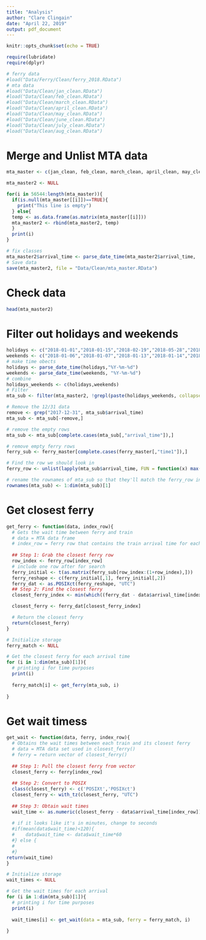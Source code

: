 ```yaml
---
title: "Analysis"
author: "Clare Clingain"
date: "April 22, 2019"
output: pdf_document
---
```


```r
knitr::opts_chunk$set(echo = TRUE)

require(lubridate)
require(dplyr)

# ferry data
#load("Data/Ferry/Clean/ferry_2018.RData")
# mta data
#load("Data/Clean/jan_clean.RData")
#load("Data/Clean/feb_clean.RData")
#load("Data/Clean/march_clean.RData")
#load("Data/Clean/april_clean.RData")
#load("Data/Clean/may_clean.RData")
#load("Data/Clean/june_clean.RData")
#load("Data/Clean/july_clean.RData")
#load("Data/Clean/aug_clean.RData")
```

# Merge and Unlist MTA data

```r
mta_master <- c(jan_clean, feb_clean, march_clean, april_clean, may_clean, june_clean, july_clean, aug_clean)

mta_master2 <- NULL

for(i in 56544:length(mta_master)){
  if(is.null(mta_master[[i]])==TRUE){
    print("This line is empty")
  } else{
  temp <- as.data.frame(as.matrix(mta_master[[i]]))
  mta_master2 <- rbind(mta_master2, temp)
  }
  print(i)
}

# fix classes
mta_master2$arrival_time <- parse_date_time(mta_master2$arrival_time,  "%Y-%m-%d %H:%M:%S")
# Save data
save(mta_master2, file = "Data/Clean/mta_master.RData")
```

# Check data

```r
head(mta_master2)
```


# Filter out holidays and weekends

```r
holidays <- c("2018-01-01","2018-01-15","2018-02-19","2018-05-28","2018-07-04")
weekends <- c("2018-01-06","2018-01-07","2018-01-13","2018-01-14","2018-01-20","2018-01-21","2018-01-27","2018-01-28","2018-02-03","2018-02-04","2018-02-10","2018-02-11","2018-02-17","2018-02-18","2018-02-24","2018-02-25","2018-03-03","2018-03-04","2018-03-10","2018-03-11","2018-03-17","2018-03-18","2018-03-24","2018-03-25","2018-03-31","2018-04-01","2018-04-07","2018-04-08","2018-04-14","2018-04-15","2018-04-21","2018-04-22","2018-04-28","2018-04-29","2018-05-05","2018-05-06","2018-05-12","2018-05-13","2018-05-19","2018-05-20","2018-05-26","2018-05-27","2018-06-02","2018-06-03","2018-06-09","2018-06-10","2018-06-16","2018-06-17","2018-06-23","2018-06-24","2018-06-30","2018-07-01","2018-07-07","2018-07-08","2018-07-14","2018-07-15","2018-07-21","2018-07-22","2018-07-28","2018-07-29","2018-08-04","2018-08-05","2018-08-11","2018-08-12","2018-08-18","2018-08-19","2018-08-25","2018-08-26")
# make time obects
holidays <- parse_date_time(holidays,"%Y-%m-%d")
weekends <- parse_date_time(weekends, "%Y-%m-%d")
# combine
holidays_weekends <- c(holidays,weekends)
# Filter
mta_sub <- filter(mta_master2, !grepl(paste(holidays_weekends, collapse="|"), arrival_time))

# Remove the 12/31 data
remove <- grep("2017-12-31", mta_sub$arrival_time)
mta_sub <- mta_sub[-remove,]

# remove the empty rows
mta_sub <- mta_sub[complete.cases(mta_sub[,"arrival_time"]),]

# remove empty ferry rows
ferry_sub <- ferry_master[complete.cases(ferry_master[,"time1"]),]
```


```r
# Find the row we should look in 
ferry_row <- unlist(lapply(mta_sub$arrival_time, FUN = function(x) max(which((as.Date(rownames(ferry_sub)) > x)==FALSE))))

# rename the rownames of mta_sub so that they'll match the ferry_row index
rownames(mta_sub) <- 1:dim(mta_sub)[1]
```


# Get closest ferry

```r
get_ferry <- function(data, index_row){
  # Gets the wait time between ferry and train
  # data = MTA data frame 
  # index_row = ferry row that contains the train arrival time for each MTA row
  
  ## Step 1: Grab the closest ferry row
  row_index <- ferry_row[index_row]
  # include one row after for search 
  ferry_initial <- t(as.matrix(ferry_sub[row_index:(1+row_index),]))
  ferry_reshape <- c(ferry_initial[,1], ferry_initial[,2])
  ferry_dat <- as.POSIXct(ferry_reshape, "UTC")
  ## Step 2: Find the closest ferry
  closest_ferry_index <- min(which((ferry_dat - data$arrival_time[index_row])>0))

  closest_ferry <- ferry_dat[closest_ferry_index]

  # Return the closest ferry
  return(closest_ferry)
}

```

```r
# Initialize storage
ferry_match <- NULL

# Get the closest ferry for each arrival time
for (i in 1:dim(mta_sub)[1]){
  # printing i for time purposes
  print(i)
  
  ferry_match[i] <- get_ferry(mta_sub, i)
  
}
```

# Get wait timess

```r
get_wait <- function(data, ferry, index_row){
  # Obtains the wait times between each train and its closest ferry
  # data = MTA data set used in closest_ferry()
  # ferry = return vector of closest_ferry()
  
  ## Step 1: Pull the closest ferry from vector
  closest_ferry <- ferry[index_row]
  
  ## Step 2: Convert to POSIX
  class(closest_ferry) <- c('POSIXt','POSIXct')
  closest_ferry <- with_tz(closest_ferry, "UTC")
  
  ## Step 3: Obtain wait times
  wait_time <- as.numeric(closest_ferry - data$arrival_time[index_row])
  
  # if it looks like it's in minutes, change to seconds
  #if(mean(data$wait_time)<120){
  #    data$wait_time <- data$wait_time*60
  #} else {
  #  
  #}
return(wait_time)
}
```

```r
# Initialize storage
wait_times <- NULL

# Get the wait times for each arrival
for (i in 1:dim(mta_sub)[1]){
  # printing i for time purposes
  print(i)
  
  wait_times[i] <- get_wait(data = mta_sub, ferry = ferry_match, i)
  
}
```

